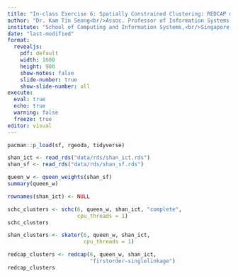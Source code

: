 ```yaml
---
title: "In-class Exercise 6: Spatially Constrained Clustering: REDCAP methods"
author: "Dr. Kam Tin Seong<br/>Assoc. Professor of Information Systems(Practice)"
institute: "School of Computing and Information Systems,<br/>Singapore Management University"
date: "last-modified"
format: 
  revealjs:
    pdf: default
    width: 1600
    height: 900
    show-notes: false
    slide-number: true
    show-slide-number: all
execute: 
  eval: true
  echo: true
  warning: false
  freeze: true
editor: visual
---
```


```r
pacman::p_load(sf, rgeoda, tidyverse)
```

```r
shan_ict <- read_rds("data/rds/shan_ict.rds")
shan_sf <- read_rds("data/rds/shan_sf.rds")
```

```r
queen_w <- queen_weights(shan_sf)
summary(queen_w)
```

```r
rownames(shan_ict) <- NULL
```

```r
schc_clusters <- schc(6, queen_w, shan_ict, "complete",
                      cpu_threads = 1)
schc_clusters
```

```r
shan_clusters <- skater(6, queen_w, shan_ict,
                        cpu_threads = 1)

```


```r
redcap_clusters <- redcap(6, queen_w, shan_ict,
                          "firstorder-singlelinkage")
redcap_clusters
```

